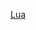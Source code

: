 {{Userbox-level
| level = 
| id = [[Lua]]
| info = 這個用戶會使用'''[[:Category:Lua 使用者|Lua]]'''。
| usercategory = Lua 使用者
| nocat = {{{nocat|}}}
}}<noinclude>[[Category:程式用戶框模板|Lua]]</noinclude>